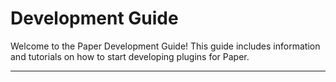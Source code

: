 
# Development Guide

Welcome to the Paper Development Guide! This guide includes information and tutorials on
how to start developing plugins for Paper.

---

<DocCardList items={useCurrentSidebarCategory().items} />
